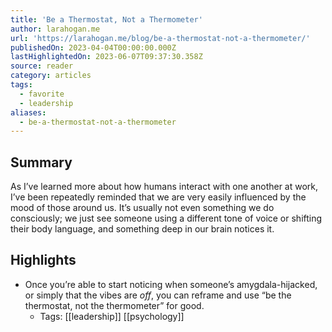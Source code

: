 ```yaml
---
title: 'Be a Thermostat, Not a Thermometer'
author: larahogan.me
url: 'https://larahogan.me/blog/be-a-thermostat-not-a-thermometer/'
publishedOn: 2023-04-04T00:00:00.000Z
lastHighlightedOn: 2023-06-07T09:37:30.358Z
source: reader
category: articles
tags:
  - favorite
  - leadership
aliases:
  - be-a-thermostat-not-a-thermometer
---
```

## Summary

As I’ve learned more about how humans interact with one another at work, I’ve been repeatedly reminded that we are very easily influenced by the mood of those around us. It’s usually not even something we do consciously; we just see someone using a different tone of voice or shifting their body language, and something deep in our brain notices it.

## Highlights
- Once you’re able to start noticing when someone’s amygdala-hijacked, or simply that the vibes are *off*, you can reframe and use “be the thermostat, not the thermometer” for good.
    - Tags: [[leadership]] [[psychology]]
